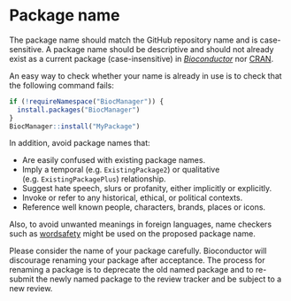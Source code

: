 # Package name {#package-name}

The package name should match the <i class="fab fa-github"></i> GitHub
repository name and is case-sensitive. A package name should be descriptive and
should not already exist as a current package (case-insensitive) in
[_Bioconductor_](https://bioconductor.org/packages/release/BiocViews.html) nor
[CRAN](https://cran.r-project.org/web/packages/available_packages_by_name.html).

An easy way to check whether your name is already in use is to check that the
following command fails:

```r
if (!requireNamespace("BiocManager")) {
  install.packages("BiocManager")
}
BiocManager::install("MyPackage")
```

In addition, avoid package names that:

- Are easily confused with existing package names.
- Imply a temporal (e.g. `ExistingPackage2`) or qualitative
  (e.g. `ExistingPackagePlus`) relationship.
- Suggest hate speech, slurs or profanity, either implicitly or explicitly.
- Invoke or refer to any historical, ethical, or political contexts.
- Reference well known people, characters, brands, places or icons.

Also, to avoid unwanted meanings in foreign languages, name checkers such as
[wordsafety](http://wordsafety.com) might be used on the proposed package name.


Please consider the name of your package carefully. Bioconductor will discourage
renaming your package after acceptance. The process for renaming a package is to
deprecate the old named package and to re-submit the newly named package to the
review tracker and be subject to a new review.